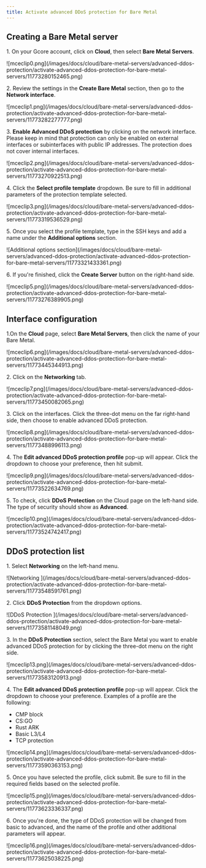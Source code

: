 ---
title: Activate advanced DDoS protection for Bare Metal
---

## Creating a Bare Metal server

1\. On your Gcore account, click on **Cloud**, then select **Bare Metal Servers**.


<Frame>![mceclip0.png](/images/docs/cloud/bare-metal-servers/advanced-ddos-protection/activate-advanced-ddos-protection-for-bare-metal-servers/11773280152465.png)</Frame>



2\. Review the settings in the **Create Bare Metal** section, then go to the **Network interface**.


<Frame>![mceclip1.png](/images/docs/cloud/bare-metal-servers/advanced-ddos-protection/activate-advanced-ddos-protection-for-bare-metal-servers/11773282277777.png)</Frame>



3\. **Enable Advanced DDoS protection** by clicking on the network interface. Please keep in mind that protection can only be enabled on external interfaces or subinterfaces with public IP addresses. The protection does not cover internal interfaces.


<Frame>![mceclip2.png](/images/docs/cloud/bare-metal-servers/advanced-ddos-protection/activate-advanced-ddos-protection-for-bare-metal-servers/11773270922513.png)</Frame>



4\. Click the **Select profile template** dropdown. Be sure to fill in additional parameters of the protection template selected.


<Frame>![mceclip3.png](/images/docs/cloud/bare-metal-servers/advanced-ddos-protection/activate-advanced-ddos-protection-for-bare-metal-servers/11773319536529.png)</Frame>



5\. Once you select the profile template, type in the SSH keys and add a name under the **Additional options** section.


<Frame>![Additional options section](/images/docs/cloud/bare-metal-servers/advanced-ddos-protection/activate-advanced-ddos-protection-for-bare-metal-servers/11773321433361.png)</Frame>



6\. If you're finished, click the **Create Server** button on the right-hand side.


<Frame>![mceclip5.png](/images/docs/cloud/bare-metal-servers/advanced-ddos-protection/activate-advanced-ddos-protection-for-bare-metal-servers/11773276389905.png)</Frame>



## Interface configuration

1.On the **Cloud** page, select **Bare Metal Servers**, then click the name of your Bare Metal.


<Frame>![mceclip6.png](/images/docs/cloud/bare-metal-servers/advanced-ddos-protection/activate-advanced-ddos-protection-for-bare-metal-servers/11773445344913.png)</Frame>



2\. Click on the **Networking** tab.


<Frame>![mceclip7.png](/images/docs/cloud/bare-metal-servers/advanced-ddos-protection/activate-advanced-ddos-protection-for-bare-metal-servers/11773450082065.png)</Frame>



3\. Click on the interfaces. Click the three-dot menu on the far right-hand side, then choose to enable advanced DDoS protection.


<Frame>![mceclip8.png](/images/docs/cloud/bare-metal-servers/advanced-ddos-protection/activate-advanced-ddos-protection-for-bare-metal-servers/11773488996113.png)</Frame>



4\. The **Edit advanced DDoS protection profile** pop-up will appear. Click the dropdown to choose your preference, then hit submit.


<Frame>![mceclip9.png](/images/docs/cloud/bare-metal-servers/advanced-ddos-protection/activate-advanced-ddos-protection-for-bare-metal-servers/11773522634769.png)</Frame>



5\. To check, click **DDoS Protection** on the Cloud page on the left-hand side. The type of security should show as **Advanced**.


<Frame>![mceclip10.png](/images/docs/cloud/bare-metal-servers/advanced-ddos-protection/activate-advanced-ddos-protection-for-bare-metal-servers/11773524742417.png)</Frame>



## DDoS protection list

1\. Select **Networking** on the left-hand menu.


<Frame>![Networking ](/images/docs/cloud/bare-metal-servers/advanced-ddos-protection/activate-advanced-ddos-protection-for-bare-metal-servers/11773548591761.png)</Frame>



2\. Click **DDoS Protection** from the dropdown options.


<Frame>![DDoS Protection ](/images/docs/cloud/bare-metal-servers/advanced-ddos-protection/activate-advanced-ddos-protection-for-bare-metal-servers/11773581148049.png)</Frame>



3\. In the **DDoS Protection** section, select the Bare Metal you want to enable advanced DDoS protection for by clicking the three-dot menu on the right side.


<Frame>![mceclip13.png](/images/docs/cloud/bare-metal-servers/advanced-ddos-protection/activate-advanced-ddos-protection-for-bare-metal-servers/11773583120913.png)</Frame>



4\. The **Edit advanced DDoS protection profile** pop-up will appear. Click the dropdown to choose your preference. Examples of a profile are the following:

  * CMP block
  * CS:GO
  * Rust ARK
  * Basic L3/L4
  * TCP protection


<Frame>![mceclip14.png](/images/docs/cloud/bare-metal-servers/advanced-ddos-protection/activate-advanced-ddos-protection-for-bare-metal-servers/11773590363153.png)</Frame>



5\. Once you have selected the profile, click submit. Be sure to fill in the required fields based on the selected profile.


<Frame>![mceclip15.png](/images/docs/cloud/bare-metal-servers/advanced-ddos-protection/activate-advanced-ddos-protection-for-bare-metal-servers/11773623336337.png)</Frame>



6\. Once you're done, the type of DDoS protection will be changed from basic to advanced, and the name of the profile and other additional parameters will appear.


<Frame>![mceclip16.png](/images/docs/cloud/bare-metal-servers/advanced-ddos-protection/activate-advanced-ddos-protection-for-bare-metal-servers/11773625038225.png)</Frame>
